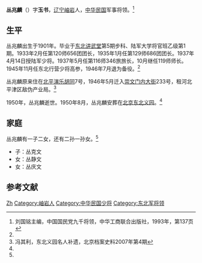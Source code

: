'''丛兆麟'''（{{bd|1901年||1950年|}}）字'''玉书'''，[[辽宁|辽宁]][[岫岩|岫岩]]人，[[中华民国|中华民国]]军事将领。<ref name=liu>刘国铭主编，中国国民党九千将领，中华工商联合出版社，1993年，第137页</ref>

==生平==
丛兆麟出生于1901年。毕业于[[东北讲武堂|东北讲武堂]]第5期步科、陆军大学将官班乙级第1期。1933年2月任第120师656团团长，1935年1月任第129师686团团长。1937年4月14日授陆军少将。1937年5月任第116师346旅旅长，10月继任119师师长。1945年11月任东北行营少将高参，1946年7月退为备役。<ref name=liu/>

丛兆麟原来住在[[北平|北平]][[演乐胡同|演乐胡同]]7号，1946年5月迁入[[崇文门内大街|崇文门内大街]]233号，租河北平津区敌伪产业局。<ref name=fql>冯其利，东北义园名人补遗，北京档案史料2007年第4期</ref>

1950年，丛兆麟逝世。1950年8月，丛兆麟安葬在[[北京|北京]][[东北义园|东北义园]]。<ref name=fql/>

==家庭==
丛兆麟有一子二女，还有二孙一孙女。<ref name=fql/>
*子：丛克文
*女：丛静文
*女：丛庆文

==参考文献==
{{reflist}}

{{DEFAULTSORT:Cong丛}}
[[Category:丛姓|Zh]]
[[Category:岫岩人|Category:岫岩人]]
[[Category:中华民国少将|Category:中华民国少将]]
[[Category:东北军将领|Category:东北军将领]]